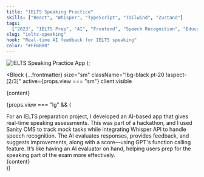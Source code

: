 ```yaml
---
title: "IELTS Speaking Practice"
skills: ["React", "Whisper", "TypeScript", "Tailwind", "Zustand"]
tags:
  ["2023", "IELTS Prep", "AI", "Frontend", "Speech Recognition", "Education"]
slug: "ielts-speaking"
hook: "Real-time AI feedback for IELTS speaking"
color: "#FF6B00"
---
```



  <img src="/assets/web-8.png" alt="IELTS Speaking Practice App" />
);

<Block
  {...frontmatter}
  size="sm"
  className="!bg-black pt-20 !aspect-[2/3]"
  active={props.view === "sm"}
  client:visible
>
  <div class="w-full relative -right-20">{content}</div>
</Block>

{props.view === "lg" && (

<div className="relative  rounded-2xl overflow-y-auto overflow-x-hidden md:p-11 p-6 flex text-neutral-400 flex-col gap-8 bg-black ">
  <Title className="text-white">{frontmatter.title}</Title>
  <TextBlock>
    For an IELTS preparation project, I developed an AI-based app that gives
    real-time speaking assessments. This was part of a hackathon, and I used
    Sanity CMS to track mock tasks while integrating Whisper API to handle
    speech recognition. The AI evaluates responses, provides feedback, and
    suggests improvements, along with a score—using GPT's function calling
    feature. It’s like having an AI evaluator on hand, helping users prep for
    the speaking part of the exam more effectively.
  </TextBlock>
  <Skills skills={frontmatter.skills} className="mb-16" />
  <div className="md:absolute top-64 right-0 transform md:w-1/2">{content}</div>
</div>
)}
